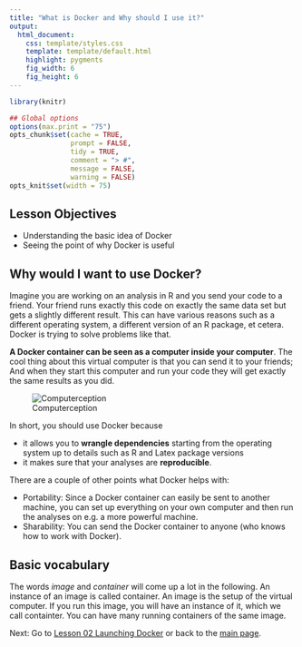 ```yaml
---
title: "What is Docker and Why should I use it?"
output:
  html_document:
    css: template/styles.css
    template: template/default.html
    highlight: pygments
    fig_width: 6
    fig_height: 6
---
```



```r
library(knitr)

## Global options
options(max.print = "75")
opts_chunk$set(cache = TRUE,
               prompt = FALSE,
               tidy = TRUE,
               comment = "> #",
               message = FALSE,
               warning = FALSE)
opts_knit$set(width = 75)
```

## Lesson Objectives

- Understanding the basic idea of Docker
- Seeing the point of why Docker is useful


## Why would I want to use Docker?
Imagine you are working on an analysis in R and you send your code to a friend. 
Your friend runs exactly this code on exactly the same data set but gets a slightly
different result. This can have various reasons such as a different operating
system, a different version of an R package, et cetera.
Docker is trying to solve problems like that.

**A Docker container can be seen as a computer inside your computer**. The cool
thing about this virtual computer is that you can send it to your friends; And when
they start this computer and run your code they will get exactly the same results
as you did.

![Computerception](files/computer.jpg)

In short, you should use Docker because

- it allows you to **wrangle dependencies** starting from the operating system up 
to details such as R and Latex package versions
- it makes sure that your analyses are **reproducible**.

There are a couple of other points what Docker helps with:

- Portability: Since a Docker container can easily be sent to another machine,
you can set up everything on your own computer and then run the analyses on e.g. a
more powerful machine.
- Sharability: You can send the Docker container to anyone (who knows how to
work with Docker).

## Basic vocabulary
The words *image* and *container* will come up a lot in the following. 
An instance of an image is called container. An image is the setup of the virtual
computer. If you run this image, you will have an instance of it, which we call
containter. You can have many running containers of the same image.



Next: Go to [Lesson 02 Launching Docker](02-Launching-Docker.html) or back to the 
[main page](http://ropenscilabs.github.io/r-docker-tutorial/).
